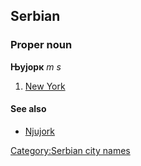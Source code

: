 ==Serbian==
===Proper noun===
'''Њујорк''' ''m s''
#[[New York]]
====See also====
*[[Njujork]]
[[Category:Serbian city names]]